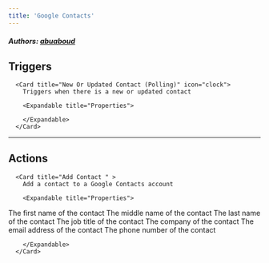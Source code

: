 ```yaml
---
title: 'Google Contacts'
---
```


##### Authors: [abuaboud](https://github.com/abuaboud)


## Triggers


      <Card title="New Or Updated Contact (Polling)" icon="clock">
        Triggers when there is a new or updated contact

        <Expandable title="Properties">
          
<ResponseField name="Authentication" required type="Oauth2">

</ResponseField>
              
        </Expandable>
      </Card>
  

---

## Actions


      <Card title="Add Contact " >
        Add a contact to a Google Contacts account

        <Expandable title="Properties">
          
<ResponseField name="Authentication" required type="Oauth2">

</ResponseField>
            
<ResponseField name="First Name" required type="Short_text">
The first name of the contact
</ResponseField>
            
<ResponseField name="Middle Name"  type="Short_text">
The middle name of the contact
</ResponseField>
            
<ResponseField name="Last Name" required type="Short_text">
The last name of the contact
</ResponseField>
            
<ResponseField name="Job Title"  type="Short_text">
The job title of the contact
</ResponseField>
            
<ResponseField name="Company"  type="Short_text">
The company of the contact
</ResponseField>
            
<ResponseField name="Email"  type="Short_text">
The email address of the contact
</ResponseField>
            
<ResponseField name="Phone Number"  type="Short_text">
The phone number of the contact
</ResponseField>
              
        </Expandable>
      </Card>
  
